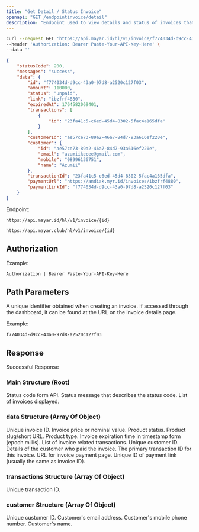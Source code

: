 ```yaml
---
title: "Get Detail / Status Invoice"
openapi: "GET /endpointinvoice/detail"
description: "Endpoint used to view details and status of invoices that have been created"
---
```


<RequestExample>

```bash Request Example
curl --request GET 'https://api.mayar.id/hl/v1/invoice/f774034d-d9cc-43a0-97d8-a2520c127f03' \
--header 'Authorization: Bearer Paste-Your-API-Key-Here' \
--data ''
```

</RequestExample>

<ResponseExample>

```json Response Example 200
{
    "statusCode": 200,
    "messages": "success",
    "data": {
        "id": "f774034d-d9cc-43a0-97d8-a2520c127f03",
        "amount": 110000,
        "status": "unpaid",
        "link": "ibzfrf4880",
        "expiredAt": 1764582069401,
        "transactions": [
            {
                "id": "23fa41c5-c6ed-45d4-8302-5fac4a165dfa"
            }
        ],
        "customerId": "ae57ce73-89a2-46a7-84d7-93a616ef220e",
        "customer": {
            "id": "ae57ce73-89a2-46a7-84d7-93a616ef220e",
            "email": "azumiikecee@gmail.com",
            "mobile": "08996136751",
            "name": "Azumii"
        },
        "transactionId": "23fa41c5-c6ed-45d4-8302-5fac4a165dfa",
        "paymentUrl": "https://andiak.myr.id/invoices/ibzfrf4880",
        "paymentLinkId": "f774034d-d9cc-43a0-97d8-a2520c127f03"
    }
}
```

</ResponseExample>

Endpoint:

<CodeGroup>

```Production Production
https://api.mayar.id/hl/v1/invoice/{id}
```


```Sandbox Sandbox
https://api.mayar.club/hl/v1/invoice/{id}
```

</CodeGroup>

## Authorization

<ResponseField name="Authorization" type="string" required>
  Example:

  `Authorization | Bearer Paste-Your-API-Key-Here`
</ResponseField>

## Path Parameters

<ParamField path="id" type="string<uuid>" required>
  A unique identifier obtained when creating an invoice. If accessed through the dashboard, it can be found at the URL on the invoice details page.

  Example:

  `f774034d-d9cc-43a0-97d8-a2520c127f03`
</ParamField>

## Response

Successful Response

### Main Structure (Root)

<ResponseField name="statusCode" type="integer" required>
  Status code form API.
</ResponseField>

<ResponseField name="messages" type="string" required>
  Status message that describes the status code.
</ResponseField>

<ResponseField name="data" type="array of object">
  List of invoices displayed.
</ResponseField>

### data Structure (Array Of Object)

<ResponseField name="id" type="string<uuid>" required>
  Unique invoice ID.
</ResponseField>

<ResponseField name="amount" type="integer" required>
  Invoice price or nominal value.
</ResponseField>

<ResponseField name="status" type="string" required>
  Product status.
</ResponseField>

<ResponseField name="link" type="string" required>
  Product slug/short URL.
</ResponseField>

<ResponseField name="type" type="string" required>
  Product type.
</ResponseField>

<ResponseField name="expiredAt" type="integer" required>
  Invoice expiration time in timestamp form (epoch millis).
</ResponseField>

<ResponseField name="transactions" type="array of object">
  List of invoice related transactions.
</ResponseField>

<ResponseField name="customerId" type="string<uuid>" required>
  Unique customer ID.
</ResponseField>

<ResponseField name="customer" type="array of object">
  Details of the customer who paid the invoice.
</ResponseField>

<ResponseField name="transactionId" type="string<uuid>" required>
  The primary transaction ID for this invoice.
</ResponseField>

<ResponseField name="paymentUrl" type="string" required>
  URL for invoice payment page.
</ResponseField>

<ResponseField name="paymentLinkId" type="string<uuid>" required>
  Unique ID of payment link (usually the same as invoice ID).
</ResponseField>

### transactions Structure (Array Of Object)

<ResponseField name="id" type="string <uuid>" required>
  Unique transaction ID.
</ResponseField>

### customer Structure (Array Of Object)

<ResponseField name="id" type="string <uuid>" required>
  Unique customer ID.
</ResponseField>

<ResponseField name="email" type="string" required>
  Customer's email address.
</ResponseField>

<ResponseField name="mobile" type="string" required>
  Customer's mobile phone number.
</ResponseField>

<ResponseField name="name" type="string" required>
  Customer's name.
</ResponseField>